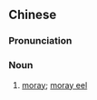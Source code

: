 {{also|海鳝}}
==Chinese==
{{zh-forms|s=海鳝}}

===Pronunciation===
{{zh-pron
|m=hǎishàn
|cat=n
}}

===Noun===
{{zh-noun}}

# [[moray]]; [[moray eel]]
